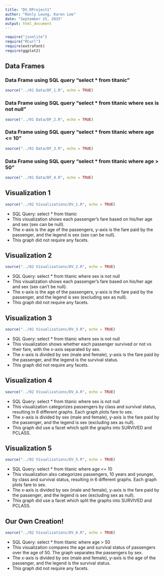 ```yaml
---
title: "DV_RProject1"
author: "Ronly Leung, Karen Lee"
date: "September 15, 2015"
output: html_document
---
```


```r
require("jsonlite")
require("RCurl")
require(extrafont)
require(ggplot2)
```

## Data Frames

### Data Frame using SQL query "select * from titanic"
```r
source("../01 Data/DF_1.R", echo = TRUE)
```

### Data Frame using SQL query "select * from titanic where sex is not null"
```r
source("../01 Data/DF_2.R", echo = TRUE)
```

### Data Frame using SQL query "select * from titanic where age <= 10"
```r
source("../01 Data/DF_3.R", echo = TRUE)
```

### Data Frame using SQL query "select * from titanic where age > 50"
```r
source("../01 Data/DF_4.R", echo = TRUE)
```


## Visualization 1

```r
source("../02 Visualizations/DV_1.R", echo = TRUE)
```

* SQL Query: select * from titanic  
* This visualization shows each passenger's fare based on his/her age and sex (sex can be null).
* The x-axis is the age of the passengers, y-axis is the fare paid by the passenger, and the legend is sex (sex can be null).
* This graph did not require any facets.

## Visualization 2

```r
source("../02 Visualizations/DV_2.R", echo = TRUE)
```

* SQL Query: select * from titanic where sex is not null  
* This visualization shows each passenger's fare based on his/her age and sex (sex can't be null).
* The x-axis is the age of the passengers, y-axis is the fare paid by the passenger, and the legend is sex (excluding sex as null).
* This graph did not require any facets.

## Visualization 3

```r
source("../02 Visualizations/DV_3.R", echo = TRUE)
```

* SQL Query: select * from titanic where sex is not null  
* This visualization shows whether each passenger survived or not vs their fare, with the x-axis separated by sex.
* The x-axis is divided by sex (male and female), y-axis is the fare paid by the passenger, and the legend is the survival status.
* This graph did not require any facets.

## Visualization 4

```r
source("../02 Visualizations/DV_4.R", echo = TRUE)
```

* SQL Query: select * from titanic where sex is not null  
* This visualization categorizes passengers by class and survival status, resulting in 6 different graphs. Each graph plots fare to sex.
* The x-axis is divided by sex (male and female), y-axis is the fare paid by the passenger, and the legend is sex (excluding sex as null).
* This graph did use a facet which split the graphs into SURVIVED and PCLASS.

## Visualization 5

```r
source("../02 Visualizations/DV_5.R", echo = TRUE)
```

* SQL Query: select * from titanic where age <= 10  
* This visualization also categorizes passengers, 10 years and younger, by class and survival status, resulting in 6 different graphs. Each graph plots fare to sex.
* The x-axis is divided by sex (male and female), y-axis is the fare paid by the passenger, and the legend is sex (excluding sex as null).
* This graph did use a facet which split the graphs into SURVIVED and PCLASS.

## Our Own Creation!

```r
source("../02 Visualizations/DV_6.R", echo = TRUE)
```

* SQL Query: select * from titanic where age > 50  
* This visualization compares the age and survival status of passengers over the age of 50. The graph separates the passengers by sex.
* The x-axis is divided by sex (male and female), y-axis is the age of the passenger, and the legend is the survival status.
* This graph did not require any facets.


